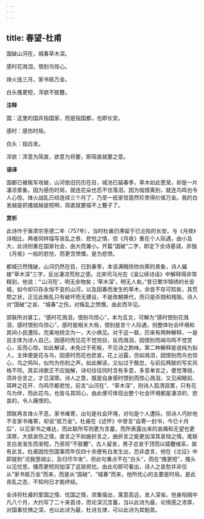 ```yaml
---
---
---
```

title: 春望-杜甫
---

国破山河在，城春草木深。

感时花溅泪，恨别鸟惊心。

烽火连三月，家书抵万金。

白头搔更短，浑欲不胜簪。

**注释**

国：这里的国非指国家，而是指国都，也即长安。

感时：感伤时局。

白头：指白发。

浑欲：浑意为简直，欲意为将要，即简直就要之意。

**语译**

国都已被叛军攻破，山河依旧历历在目，城池已届春季，草木如此葱茏，却是一片凄凉景象。因为感伤时局，就连花朵也忍不住落泪，因为恼恨离别，就连鸟鸣也令人心惊。烽火战乱已经连续三个月了，乃至一纸家信竟然珍贵得价值万金。我的白发越是抓搔就越是短啊，简直就要插不上簪子了。

**赏析**

此诗作于唐肃宗至德二年（757年），当时杜甫仍滞留于已沦陷的长安。与《月夜》诗相比，两者同样描写丧乱之景、悲怆之情，但《月夜》重在个人际遇，由小及大，此诗则重在国家社会，由大而兼小。开篇“国破”二字，即定下全诗基调，非独《月夜》一般的悲怆，而更含愤慨，是为悲愤。

都城已然残破，山河仍然在目，已到春季，本该满眼欣欣向荣的景象，诗人偏接“草木深”三字，反出凄凉荒败之感。北宋司马光在《温公续诗话》中解释得非常精到，他说：“‘山河在’，明无余物矣；‘草木深’，明无人矣。”昔日繁华锦绣的长安城，如今却只存永恒不变的山河，以及因春而发生的草木，余皆不存可知矣，其荒颓之状，正见此叛乱只有破坏而无建设，不是改朝换代，而只是杀戮和残毁。诗人对“国破”之哀、“城春”之伤，对叛乱之愤慨，由此而毕见。

颔联所对甚工，“感时花溅泪，恨别鸟惊心”，本为互文，可解为“感时恨别花溅泪，感时恨别鸟惊心”，感时是相关大局，恨别是言个人际遇，则整体社会环境和其间小民遭际，完美地统合为一，大小俱见。对于这一联，历来有两种解释，一是说主体为诗人自己，因感时而见花不觉悦目，反而溅泪，因恨别而闻鸟鸣不觉赏心，反而心惊。如此解读，未免过于死板，不见诗之韵味。第二种解释是说纯为拟人，主体便是花与鸟，因感时而花也悲哀，花上沾露，仿如溅泪，因恨别而鸟也惊心，鸟之鸣叫，似均为伤别之声。如此解读，又似过于飘忽，与前后两联的写实风格不符。其实诗歌正不应独解，诗句往往同时含有多意，多意单言之，便觉薄弱，须并合言之，才见深厚。诗人之意，既是自身感时恨别而惊心溅泪，又见闻眼前、耳畔之花开、鸟鸣尽都悲怆，前言“山河在”、“草木深”，则诗人孤清寂寞，只有花鸟为伴，而此花鸟，也皆与其同心，由此便可体现出整个社会环境都是凄凉的、悲哀的，令人痛恨的。

颈联再言烽火不息，家书难寄，出句是社会环境，对句是个人遭际，但诗人巧妙地不言家书难寄，却说“抵万金”。杜甫在《述怀》中曾言“自寄一封书，今已十月后”，以见家书之难达，而此联所写则更为含蓄，而所表露出来的哀痛和无望也更深厚。大抵哀伤之情，直言之不如曲折言之，曲折言之能更加深其哀恸之情。尾联言白发渐生而渐短，乃至将“不胜簪”，古人留发，男子总发于顶而以插簪维系，故有此言。杜甫因忧伤国事而年仅四十余便有白发生出，恐非虚言，他在《北征》中即提到“况我堕胡尘，及归尽华发”，但此句重点不在“白头”，而在“搔更短”，搔头以见忧思，搔而更短则加深了这层担忧。由此句即可看出，诗人之哀愁并非仅从“家书抵万金”而来，而是从“国破”、“城春”而来，他所忧心的主要是时局，是此丧乱之态，不知何日才能终结。

全诗将杜甫的爱国之情、忧国之情，浓重描出，寓意高远，发人深省。他身陷贼中凡八个月，大约写了二十来首诗，而论深沉含蓄，当以此诗为最，论情感之浓厚，对国事忧惧之深，也以此诗为最，杜诗五律，可以此诗为其魁首。